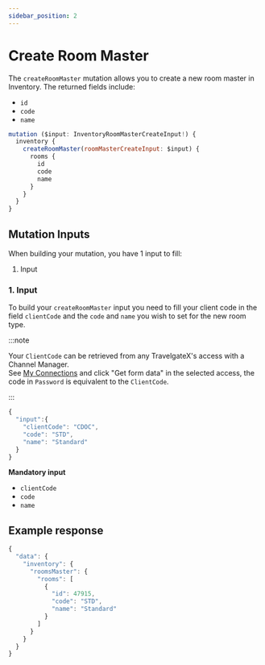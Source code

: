 ```yaml
---
sidebar_position: 2
---
```


# Create Room Master

The `createRoomMaster` mutation allows you to create a new room master in Inventory. The returned fields include:

* `id`
* `code`
* `name`


```js
mutation ($input: InventoryRoomMasterCreateInput!) {
  inventory {
    createRoomMaster(roomMasterCreateInput: $input) {
      rooms {
        id
        code
        name
      }
    }
  }
}
```

## Mutation Inputs

When building your mutation, you have 1 input to fill:

1. Input


### 1. Input   
To build your `createRoomMaster` input you need to fill your client code in the field `clientCode` and the `code` and `name` you wish to set for the new room type.

:::note

Your `ClientCode` can be retrieved from any TravelgateX's access with a Channel Manager.  
See [My Connections](https://app.travelgate.com/connections/myconnections) and click "Get form data" in the selected access, the code in `Password` is equivalent to the `ClientCode`.

:::

```js
{
  "input":{
    "clientCode": "CDOC",
    "code": "STD",
    "name": "Standard"
  }
}
```

**Mandatory input**
* `clientCode`
* `code`
* `name`

## Example response
```js
{
  "data": {
    "inventory": {
      "roomsMaster": {
        "rooms": [
          {
            "id": 47915,
            "code": "STD",
            "name": "Standard"
          }
        ]
      }
    }
  }
}
```